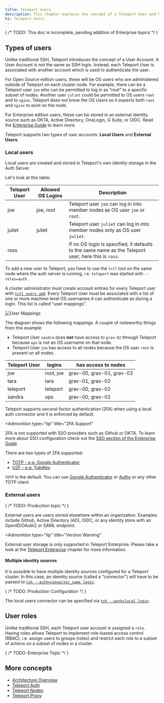 ```yaml
---
title: Teleport Users
description: This chapter explains the concept of a Teleport User and how it's different from operating system (OS) users or Kubernetes users.
h1: Teleport Users
---
```


{
  /* TODO: This doc is incomplete, pending addition of Enterprise topics */
}

## Types of users

Unlike traditional SSH, Teleport introduces the concept of a User Account. A User Account is not the same as SSH login. Instead, each Teleport User is associated with another account which is used to authenticate the user.

For Open Source edition users, these will be OS users who are administered
outside of Teleport on each cluster node. For example, there can be a Teleport user `joe` who can be permitted to log in as "root" to a specific subset of nodes. Another user `juliet` could be permitted to OS users `root` and to `nginx`. Teleport does not know the OS Users so it expects both `root` and `nginx` to exist on the node.

For Enterprise edition users, these can be stored in an external identity source such as OKTA, Active Directory, OneLogin, G Suite, or OIDC. Read the [Enterprise Guide](../enterprise/introduction.mdx) to learn more.

Teleport supports two types of user accounts: **Local Users** and
**External Users**.

### Local users

Local users are created and stored in Teleport's own identity storage in the
Auth Server.

Let's look at this table:

| Teleport User | Allowed OS Logins | Description |
| - | - | - |
| joe | joe, root | Teleport user `joe` can log in into member nodes as OS user `joe` or `root`. |
| juliet | juliet | Teleport user `juliet` can log in into member nodes only as OS user `juliet`. |
| ross | | If no OS login is specified, it defaults to the same name as the Teleport user, here this is `ross`. |

To add a new user to Teleport, you have to use the `tctl` tool on the same node
where the auth server is running, i.e. `teleport` was started with
`--roles=auth` .

A cluster administrator must create account entries for every Teleport user with
[`tctl users add`](../reference/cli/tctl.mdx). Every Teleport User must be associated with a list of one or more machine-level OS usernames it can authenticate as during a login. This list is called "user mappings".

![User Mappings](../../img/user_mappings.svg)

The diagram shows the following mappings. A couple of noteworthy things
from this example:

- Teleport User `sandra` does **not** have access to `grav-02`
  through Teleport because `ops` is not an OS username on that node.
- Teleport User `joe` has access to all nodes because the OS user `root`
  is present on all nodes.

| Teleport User | logins | has access to nodes |
| - | - | - |
| joe | root, joe | grav-00, grav-01, grav-02 |
| tara | tara | grav-01, grav-02 |
| teleport | teleport | grav-00, grav-02 |
| sandra | ops | grav-00, grav-01 |

Teleport supports second-factor authentication (2FA) when using a local auth
connector and it is enforced by default.

<Admonition
  type="tip"
  title="2FA Support"
>
  2FA is not supported with SSO providers such as Github or OKTA. To learn
  more about SSO configuration check out the [SSO section of the Enterprise
  Guide](../enterprise/introduction.mdx#sso)
</Admonition>

There are two types of 2FA supported:

- [TOTP - e.g. Google Authenticator](https://en.wikipedia.org/wiki/Time-based_One-time_Password_Algorithm)
- [U2F - e.g. YubiKey](https://en.wikipedia.org/wiki/Universal\_2nd_Factor)

`TOTP` is the default. You can use [Google
Authenticator](https://en.wikipedia.org/wiki/Google_Authenticator) or
[Authy](https://www.authy.com/) or any other TOTP client.

### External users

{
  /* TODO: Production topic */
}

External users are users stored elsewhere within an organization. Examples
include Github, Active Directory (AD), OIDC, or any identity store with an
OpenID/OAuth2 or SAML endpoint.

<Admonition
  type="tip"
  title="Version Warning"
>
  External user storage is only supported in Teleport
  Enterprise. Please take a look at the [Teleport
  Enterprise](../enterprise/introduction.mdx) chapter for more information.
</Admonition>

#### Multiple identity sources

It is possible to have multiple identity sources configured for a Teleport
cluster. In this case, an identity source (called a "connector") will have to be passed to [`tsh --auth=connector_name login`](../reference/cli/tsh.mdx#tsh-login).

{
  /* TODO: Production Configuration */
}

The local users connector can be specified via [`tsh --auth=local
login`](../reference/cli/tsh.mdx#tsh-login).

## User roles

Unlike traditional SSH, each Teleport user account is assigned a `role`. Having roles allows Teleport to implement role-based access control (RBAC), i.e. assign users to groups (roles) and restrict each role to a subset of actions on a subset of nodes in a cluster.

{
  /* TODO: Enterprise Topic */
}

## More concepts

- [Architecture Overview](overview.mdx)
- [Teleport Auth](authentication.mdx)
- [Teleport Nodes](nodes.mdx)
- [Teleport Proxy](proxy.mdx)
